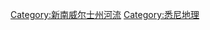 {{Commons category|Hawkesbury River}}

[[Category:新南威尔士州河流|Category:新南威尔士州河流]]
[[Category:悉尼地理|Category:悉尼地理]]